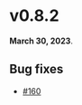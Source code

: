 # v0.8.2

**March 30, 2023**.

## Bug fixes

- [#160](https://github.com/kobaltedev/kobalte/pull/160)
